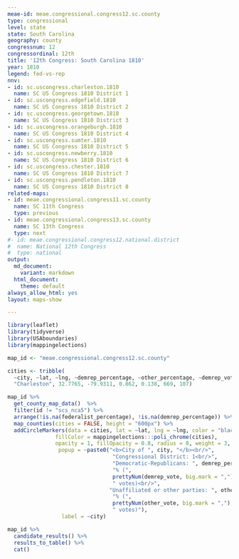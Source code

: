 ```yaml
---
meae-id: meae.congressional.congress12.sc.county
type: congressional
level: state
state: South Carolina
geography: county
congressnum: 12
congressordinal: 12th
title: '12th Congress: South Carolina 1810'
year: 1810
legend: fed-vs-rep
nnv:
- id: sc.uscongress.charleston.1810
  name: SC US Congress 1810 District 1
- id: sc.uscongress.edgefield.1810
  name: SC US Congress 1810 District 2
- id: sc.uscongress.georgetown.1810
  name: SC US Congress 1810 District 3
- id: sc.uscongress.orangeburgh.1810
  name: SC US Congress 1810 District 4
- id: sc.uscongress.sumter.1810
  name: SC US Congress 1810 District 5
- id: sc.uscongress.newberry.1810
  name: SC US Congress 1810 District 6
- id: sc.uscongress.chester.1810
  name: SC US Congress 1810 District 7
- id: sc.uscongress.pendleton.1810
  name: SC US Congress 1810 District 8
related-maps:
- id: meae.congressional.congress11.sc.county
  name: SC 11th Congress
  type: previous
- id: meae.congressional.congress13.sc.county
  name: SC 13th Congress
  type: next
#- id: meae.congressional.congress12.national.district
#  name: National 12th Congress
#  type: national
output:
  md_document:
    variant: markdown
  html_document:
    theme: default
always_allow_html: yes
layout: maps-show

---
```


```r
library(leaflet)
library(tidyverse)
library(USAboundaries)
library(mappingelections)

map_id <- "meae.congressional.congress12.sc.county"

cities <- tribble(
  ~city, ~lat, ~lng, ~demrep_percentage, ~other_percentage, ~demrep_vote, ~other_vote, 
  "Charleston", 32.7765, -79.9311, 0.862, 0.138, 669, 107)
```

<div class="map">

```r
map_id %>%
  get_county_map_data()  %>%
  filter(id != "scs_nca5") %>% 
  arrange(!is.na(federalist_percentage), !is.na(demrep_percentage)) %>%
  map_counties(cities = FALSE, height = "600px") %>% 
  addCircleMarkers(data = cities, lat = ~lat, lng = ~lng, color = "black",
               fillColor = mappingelections:::poli_chrome(cities),
               opacity = 1, fillOpacity = 0.8, radius = 8, weight = 3,
                popup = ~paste0("<b>City of ", city, "</b><br/>",
                                 "Congressional District: 1<br/>",
                                 "Democratic-Republicans: ", demrep_percentage * 100,
                                 "% (", 
                                 prettyNum(demrep_vote, big.mark = ","),
                                 " votes)<br/>",
                                "Unaffiliated or other parties: ", other_percentage * 100,
                                 "% (", 
                                 prettyNum(other_vote, big.mark = ","),
                                 " votes)"),
                 label = ~city)
```

</div>

<div class="results-table">

```r
map_id %>%
  candidate_results() %>%
  results_to_table() %>%
  cat()
```

</div>
